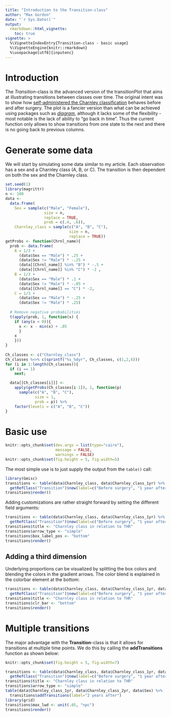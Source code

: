 ```yaml
---
title: "Introduction to the Transition-class"
author: "Max Gordon"
date: "`r Sys.Date()`"
output: 
  rmarkdown::html_vignette:
    toc: true
vignette: >
  %\VignetteIndexEntry{Transition-class - basic usage}
  %\VignetteEngine{knitr::rmarkdown}
  %\usepackage[utf8]{inputenc}
---
```


Introduction
============

The *Transition*-class is the advanced version of the transitionPlot that aims at illustrating transitions between classes over time. The original intent was to show how [self-administered the Charnley classification](http://informahealthcare.com/doi/full/10.3109/17453674.2014.931199) behaves before and after surgery. The plot is a fancier version than what can be achieved using packages such as [*diagram*](https://CRAN.R-project.org/package=diagram), although it lacks some of the flexibility - most notable is the lack of ability to "go back in time". Thus the current function only allows to show transitions from one state to the next and there is no going back to previous columns.

Generate some data
==================


We will start by simulating some data similar to my article. Each observation has a sex and a Charnley class (A, B, or C). The transition is then dependent on both the sex and the Charnley class.

```r
set.seed(1)
library(magrittr)
n <- 100
data <- 
  data.frame(
    Sex = sample(c("Male", "Female"),
                 size = n,
                 replace = TRUE,
                 prob = c(.4, .6)),
    Charnley_class = sample(c("A", "B", "C"), 
                            size = n, 
                            replace = TRUE))
getProbs <- function(Chrnl_name){
  prob <- data.frame(
    A = 1/3 +
      (data$Sex == "Male") * .25 +
      (data$Sex != "Male") * -.25 +
      (data[[Chrnl_name]] %in% "B") * -.5 +
      (data[[Chrnl_name]] %in% "C") * -2 ,
    B = 1/3 +
      (data$Sex == "Male") * .1 + 
      (data$Sex != "Male") * -.05 +
      (data[[Chrnl_name]] == "C") * -2,
    C = 1/3 +
      (data$Sex == "Male") * -.25 +
      (data$Sex != "Male") * .25)
  
  # Remove negative probabilities
  t(apply(prob, 1, function(x) {
    if (any(x < 0)){
      x <- x - min(x) + .05
      }
    x
    }))
}
  
Ch_classes <- c("Charnley_class")
Ch_classes %<>% c(sprintf("%s_%dyr", Ch_classes, c(1,2,6)))
for (i in 1:length(Ch_classes)){
  if (i == 1)
    next;

  data[[Ch_classes[i]]] <- 
    apply(getProbs(Ch_classes[i-1]), 1, function(p)
      sample(c("A", "B", "C"), 
             size = 1, 
             prob = p)) %>%
    factor(levels = c("A", "B", "C"))
}
```

Basic use
=========
```r
knitr::opts_chunk$set(dev.args = list(type="cairo"), 
                      message = FALSE, 
                      warnings = FALSE)
knitr::opts_chunk$set(fig.height = 5, fig.width=5)
```

The most simple use is to just supply the output from the `table()` call:

```r
library(Gmisc)
transitions <- table(data$Charnley_class, data$Charnley_class_1yr) %>%
  getRefClass("Transition")$new(label=c("Before surgery", "1 year after"))
transitions$render()
```

Adding customizations are rather straight forward by setting the different field arguments:

```r
transitions <- table(data$Charnley_class, data$Charnley_class_1yr) %>%
  getRefClass("Transition")$new(label=c("Before surgery", "1 year after"))
transitions$title <- "Charnley class in relation to THR"
transitions$arrow_type <- "simple"
transitions$box_label_pos <- "bottom"
transitions$render()
```

## Adding a third dimension


Underlying proportions can be visualized by splitting the box colors and blending the colors in the gradient arrows. The color blend is explained in the colorbar element at the bottom:

```r
transitions <- table(data$Charnley_class, data$Charnley_class_1yr, data$Sex) %>%
  getRefClass("Transition")$new(label=c("Before surgery", "1 year after"))
transitions$title <- "Charnley class in relation to THR"
transitions$clr_bar <- "bottom"
transitions$render()
```

Multiple transitions
====================

The major advantage with the **Transition**-class is that it allows for transitions at multiple time points. We do this by calling the **addTransitions** function as shown below:

```r
knitr::opts_chunk$set(fig.height = 5, fig.width=7)
```

```r
transitions <- table(data$Charnley_class, data$Charnley_class_1yr, data$Sex) %>%
  getRefClass("Transition")$new(label=c("Before surgery", "1 year after"))
transitions$title <- "Charnley class in relation to THR"
transitions$arrow_type <- "simple"
table(data$Charnley_class_1yr, data$Charnley_class_2yr, data$Sex) %>%
  transitions$addTransitions(label="2 years after")
library(grid)
transitions$max_lwd <- unit(.05, "npc")
transitions$render()
```